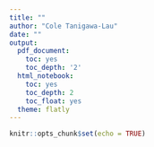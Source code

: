 ```yaml
---
title: ""
author: "Cole Tanigawa-Lau"
date: ""
output:
  pdf_document:
    toc: yes
    toc_depth: '2'
  html_notebook:
    toc: yes
    toc_depth: 2
    toc_float: yes
  theme: flatly
---
```


```r
knitr::opts_chunk$set(echo = TRUE)
```

